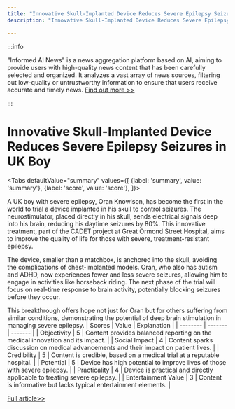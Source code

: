 ```yaml
---
title: "Innovative Skull-Implanted Device Reduces Severe Epilepsy Seizures in UK Boy"
description: "Innovative Skull-Implanted Device Reduces Severe Epilepsy Seizures in UK Boy"

---
```



:::info

"Informed AI News" is a news aggregation platform based on AI, aiming to provide users with high-quality news content that has been carefully selected and organized. It analyzes a vast array of news sources, filtering out low-quality or untrustworthy information to ensure that users receive accurate and timely news.  [Find out more >>](/)

:::

# Innovative Skull-Implanted Device Reduces Severe Epilepsy Seizures in UK Boy


<Tabs
	defaultValue="summary"
	values={[
	{label: 'summary', value: 'summary'},
	{label: 'score', value: 'score'},
]}>
<TabItem value="summary">


A UK boy with severe epilepsy, Oran Knowlson, has become the first in the world to trial a device implanted in his skull to control seizures. The neurostimulator, placed directly in his skull, sends electrical signals deep into his brain, reducing his daytime seizures by 80%. This innovative treatment, part of the CADET project at Great Ormond Street Hospital, aims to improve the quality of life for those with severe, treatment-resistant epilepsy.

The device, smaller than a matchbox, is anchored into the skull, avoiding the complications of chest-implanted models. Oran, who also has autism and ADHD, now experiences fewer and less severe seizures, allowing him to engage in activities like horseback riding. The next phase of the trial will focus on real-time response to brain activity, potentially blocking seizures before they occur.

This breakthrough offers hope not just for Oran but for others suffering from similar conditions, demonstrating the potential of deep brain stimulation in managing severe epilepsy.
</TabItem>
<TabItem value="score">
	| Scores     | Value   | Explanation |
	| -------- | ------- | ------- |
	| Objectivity  | 5    | Content provides balanced reporting on the medical innovation and its impact.    |
	| Social Impact | 4     | Content sparks discussion on medical advancements and their impact on patient lives.    |
	| Credibility    | 5    | Content is credible, based on a medical trial at a reputable hospital.    |
	| Potential    | 5    | Device has high potential to improve lives of those with severe epilepsy.    |
	| Practicality    | 4    | Device is practical and directly applicable to treating severe epilepsy.    |
	| Entertainment Value    | 3    | Content is informative but lacks typical entertainment elements.    |
</TabItem>
</Tabs>

[Full article>>](https://www.bbc.com/news/articles/cg33kgd81mvo)
